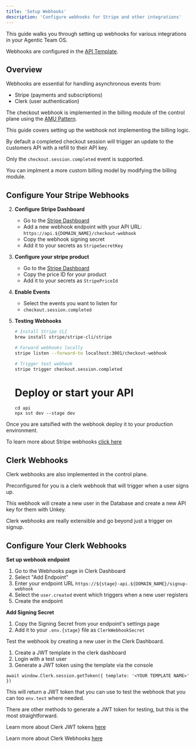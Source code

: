 ```yaml
---
title: 'Setup Webhooks'
description: 'Configure webhooks for Stripe and other integrations'
---
```


This guide walks you through setting up webhooks for various integrations in your Agentic Team OS.

Webhooks are configured in the [API Template](/templates/api-template).
## Overview

Webhooks are essential for handling asynchronous events from:
- Stripe (payments and subscriptions)
- Clerk (user authentication)


The checkout webhook is implemented in the billing module of the control plane using the [AMU Pattern](concepts/amu-pattern.mdx).

This guide covers setting up the webhook not implementing the billing logic. 

By default a completed checkout session will trigger an update to the customers API with a refill to their API key. 

Only the `checkout.session.completed` event is supported. 

You can implment a more custom billing model by modifying the billing module. 


## Configure Your Stripe Webhooks

2. **Configure Stripe Dashboard**
   - Go to the [Stripe Dashboard](https://dashboard.stripe.com/webhooks)
   - Add a new webhook endpoint with your API URL: `https://api.${DOMAIN_NAME}/checkout-webhook`
   - Copy the webhook signing secret
   - Add it to your secrets as `StripeSecretKey`

3. **Configure your stripe product**
   - Go to the [Stripe Dashboard](https://dashboard.stripe.com/products)
   - Copy the price ID for your product 
   - Add it to your secrets as `StripePriceId`

3. **Enable Events**
   - Select the events you want to listen for
   - `checkout.session.completed`

4. **Testing Webhooks**
   ```bash
   # Install Stripe CLI
   brew install stripe/stripe-cli/stripe

   # Forward webhooks locally
   stripe listen --forward-to localhost:3001/checkout-webhook

   # Trigger test webhook
   stripe trigger checkout.session.completed
   ```

   # Deploy or start your API
   ```
   cd api 
   npx sst dev --stage dev 
   ```
Once you are satsified with the webhook deploy it to your production environment. 

To learn more about Stripe webhooks [click here](https://docs.stripe.com/webhooks)

## Clerk Webhooks

Clerk webhooks are also implemented in the control plane. 

Preconfigured for you is a clerk webhook that will trigger when a user signs up. 

This webhook will create a new user in the Database and create a new API key for them with Unkey. 

Clerk webhooks are really extensible and go beyond just a trigger on signup. 

## Configure Your Clerk Webhooks

**Set up webhook endpoint**
1. Go to the Webhooks page in Clerk Dashboard
2. Select "Add Endpoint"
3. Enter your endpoint URL `https://${stage}-api.${DOMAIN_NAME}/signup-webhook`
4. Select the `user.created` event which triggers when a new user registers
5. Create the endpoint

**Add Signing Secret**
1. Copy the Signing Secret from your endpoint's settings page
2. Add it to your `.env.{stage}` file as `ClerkWebhookSecret`

Test the webhook by creating a new user in the Clerk Dashboard. 
1. Create a JWT template in the clerk dashboard 
2. Login with a test user 
3. Generate a JWT token using the template via the console 

```
await window.Clerk.session.getToken({ template: '<YOUR TEMPLATE NAME>' })
```

This will return a JWT token that you can use to test the webhook that you can too `env.test` where needed. 

There are other methods to generate a JWT token for testing, but this is the most straightforward. 

Learn more about Clerk JWT tokens [here](https://clerk.com/docs/backend-requests/making/jwt-templates)

Learn more about Clerk Webhooks [here](https://clerk.com/docs/webhooks/overview#clerk-webhooks)